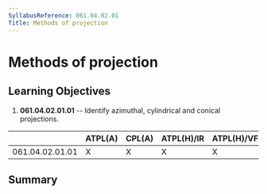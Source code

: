 ```yaml
---
SyllabusReference: 061.04.02.01
Title: Methods of projection
---
```


# Methods of projection

## Learning Objectives

1.  **061.04.02.01.01** -- Identify azimuthal, cylindrical and conical
    projections.

|                 | ATPL(A) | CPL(A) | ATPL(H)/IR | ATPL(H)/VFR | CPL(H) | IR  | CBIR(A) |
| --------------- | ------- | ------ | ---------- | ----------- | ------ | --- | ------- |
| 061.04.02.01.01 | X       | X      | X          | X           | X      |     |         |

## Summary
